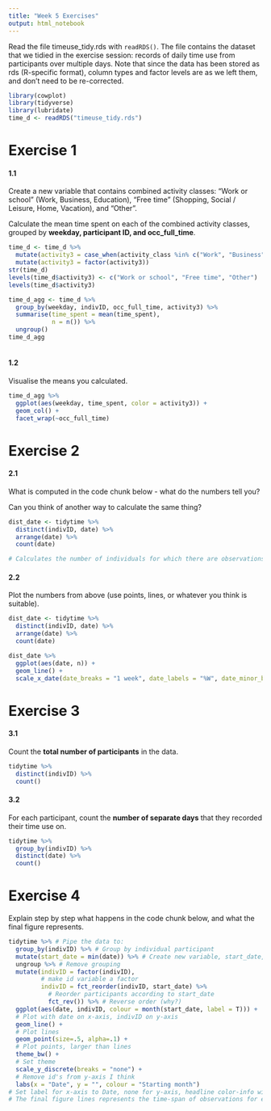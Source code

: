 ```yaml
---
title: "Week 5 Exercises"
output: html_notebook
---
```


Read the file timeuse_tidy.rds with `readRDS()`. The file contains the dataset that we tidied in the exercise session: records of daily time use from participants over multiple days. Note that since the data has been stored as rds (R-specific format), column types and factor levels are as we left them, and don't need to be re-corrected.

```r
library(cowplot)
library(tidyverse)
library(lubridate)
time_d <- readRDS("timeuse_tidy.rds")

```


# Exercise 1

#### 1.1

Create a new variable that contains combined activity classes: "Work or school" (Work, Business, Education), "Free time" (Shopping, Social / Leisure, Home, Vacation), and "Other".  

Calculate the mean time spent on each of the combined activity classes, grouped by **weekday, participant ID, and occ_full_time**.  

```r
time_d <- time_d %>%
  mutate(activity3 = case_when(activity_class %in% c("Work", "Business", "Education") ~ 1, activity_class %in% c("Shopping", "Social / Leisure", "Home", "Vacation") ~ 2, TRUE ~ 3)) %>%
  mutate(activity3 = factor(activity3))
str(time_d)
levels(time_d$activity3) <- c("Work or school", "Free time", "Other")
levels(time_d$activity3)

time_d_agg <- time_d %>%
  group_by(weekday, indivID, occ_full_time, activity3) %>%
  summarise(time_spent = mean(time_spent),
            n = n()) %>%
  ungroup()
time_d_agg
  
```

#### 1.2 

Visualise the means you calculated.

```r
time_d_agg %>%
  ggplot(aes(weekday, time_spent, color = activity3)) +
  geom_col() + 
  facet_wrap(~occ_full_time)

```


# Exercise 2

#### 2.1

What is computed in the code chunk below - what do the numbers tell you?  

Can you think of another way to calculate the same thing?  

```r

dist_date <- tidytime %>%
  distinct(indivID, date) %>%
  arrange(date) %>%
  count(date)

# Calculates the number of individuals for which there are observations on the dates. So for 2016-10-14 there are 6 observations from 6 individuals.

```

#### 2.2

Plot the numbers from above (use points, lines, or whatever you think is suitable).  

```r
dist_date <- tidytime %>%
  distinct(indivID, date) %>%
  arrange(date) %>%
  count(date)

dist_date %>%
  ggplot(aes(date, n)) + 
  geom_line() +
  scale_x_date(date_breaks = "1 week", date_labels = "%W", date_minor_breaks = "1 day")

```


# Exercise 3

#### 3.1

Count the **total number of participants** in the data.  

```r
tidytime %>%
  distinct(indivID) %>%
  count()
```

#### 3.2

For each participant, count the **number of separate days** that they recorded their time use on.  

```r
tidytime %>%
  group_by(indivID) %>%
  distinct(date) %>%
  count()
```


# Exercise 4

Explain step by step what happens in the code chunk below, and what the final figure represents.

```r
tidytime %>% # Pipe the data to:
  group_by(indivID) %>% # Group by individual participant
  mutate(start_date = min(date)) %>% # Create new variable, start_date, by the smallest recorded value of date
  ungroup %>% # Remove grouping
  mutate(indivID = factor(indivID), 
         # make id variable a factor
         indivID = fct_reorder(indivID, start_date) %>%
           # Reorder participants according to start_date
           fct_rev()) %>% # Reverse order (why?)
  ggplot(aes(date, indivID, colour = month(start_date, label = T))) + 
  # Plot with date on x-axis, indivID on y-axis
  geom_line() + 
  # Plot lines
  geom_point(size=.5, alpha=.1) +
  # Plot points, larger than lines
  theme_bw() + 
  # Set theme
  scale_y_discrete(breaks = "none") +
  # Remove id's from y-axis I think
  labs(x = "Date", y = "", colour = "Starting month")
# Set label for x-axis to Date, none for y-axis, headline color-info with Starting month
# The final figure lines represents the time-span of observations for each participant, so we see when they started and finished. The points also illustrate missing data.

```





